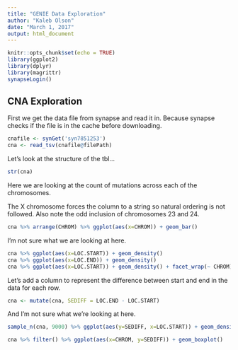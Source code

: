 ```yaml
---
title: "GENIE Data Exploration"
author: "Kaleb Olson"
date: "March 1, 2017"
output: html_document
---
```


```r
knitr::opts_chunk$set(echo = TRUE)
library(ggplot2)
library(dplyr)
library(magrittr)
synapseLogin()
```

## CNA Exploration

First we get the data file from synapse and read it in. Because synapse checks if the file is in the cache before downloading.
```r
cnafile <- synGet('syn7851253')
cna <- read_tsv(cnafile@filePath)
```
Let's look at the structure of the tbl...
```r
str(cna)
```

Here we are looking at the count of mutations across each of the chromosomes.

The X chromosome forces the column to a string so natural ordering is not followed. Also note the odd inclusion of chromosomes 23 and 24.
```r
cna %>% arrange(CHROM) %>% ggplot(aes(x=CHROM)) + geom_bar()
```

I'm not sure what we are looking at here.
```r
cna %>% ggplot(aes(x=LOC.START)) + geom_density()
cna %>% ggplot(aes(x=LOC.END)) + geom_density() 
cna %>% ggplot(aes(x=LOC.START)) + geom_density() + facet_wrap(~ CHROM)
```

Let's add a column to represent the difference between start and end in the data for each row.
```r
cna <- mutate(cna, SEDIFF = LOC.END - LOC.START)
```
And I'm not sure what we're looking at here.
```r
sample_n(cna, 9000) %>% ggplot(aes(y=SEDIFF, x=LOC.START)) + geom_density2d() + geom_rug()
```
```r
cna %>% filter() %>% ggplot(aes(x=CHROM, y=SEDIFF)) + geom_boxplot() 
```
